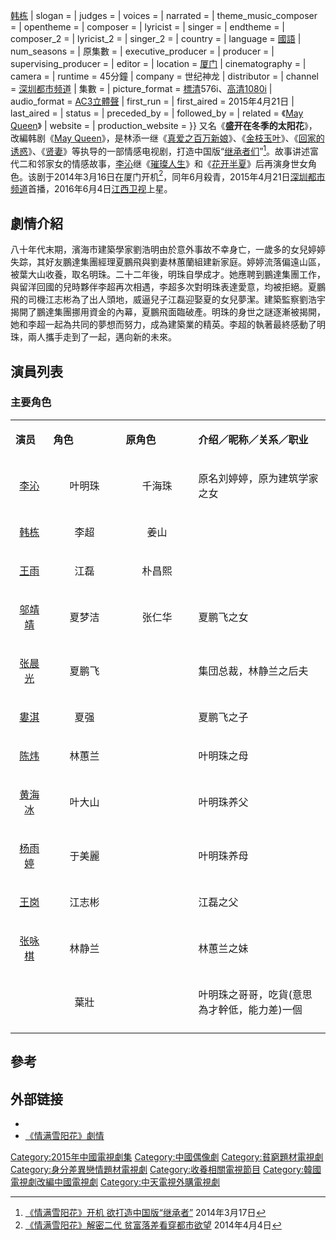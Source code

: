 {{Infobox Television
| show_name           = 情满雪阳花
| original_name       = ''Sunflower Love''
| image               = [[File:情满雪阳花.jpg|240px]]
| show_name_2         = 盛開在冬季的太陽花
| caption             =  
| genre               = [[偶像劇|偶像劇]]
| format              = 
| developer           = 
| creator             = 韓劇《May Queen》
| writer               = 
| director             = [[臺灣|臺灣]][[林添一|林添一]]
| creative_director    = 
| starring             =[[李沁|李沁]]{{、w}}[[韩栋|韩栋]]
| slogan               = 
| judges               = 
| voices               = 
| narrated             = 
| theme_music_composer = 
| opentheme            = 
| composer             = 
| lyricist             =
| singer               = 
| endtheme             =
| composer_2           = 
| lyricist_2           =
| singer_2             = 
| country              = {{CHN}}
| language             = [[國語|國語]]
| num_seasons          = <!-- or num_series -->
| 原集數               = 
| executive_producer   = 
| producer             = 
| supervising_producer = 
| editor               = 
| location             = {{CHN}}[[厦门|厦门]]
| cinematography       = 
| camera               = 
| runtime              = 45分鐘
| company              = 世纪神龙
| distributor          = 
| channel              = [[深圳电视台都市频道|深圳都市频道]]
| 集數                 =
| picture_format       = [[標清|標清]]576i、[[高清|高清]][[1080i|1080i]]
| audio_format         = [[AC3|AC3]][[立體聲|立體聲]]
| first_run            = {{CHN}}
| first_aired          = 2015年4月21日
| last_aired           =
| status               = 
| preceded_by          = 
| followed_by          = 
| related              = 《[[May_Queen|May Queen]]》
| website              = 
| production_website   = 
}}
{{engname|《情满雪阳花》|Sunflower Love}} 又名《'''盛开在冬季的太阳花'''》，改編韩剧《[[May_Queen|May Queen]]》，是林添一继《[[真爱之百万新娘|真爱之百万新娘]]》、《[[金枝玉葉_(2001年電視劇)|金枝玉叶]]》、《[[回家的诱惑|回家的诱惑]]》、《[[贤妻|贤妻]]》等执导的一部情感电视剧，打造中国版“[[继承者们|继承者们]]”<REF>
[http://news.xinhuanet.com/ent/2014-03/17/c_126275618.htm   《情满雪阳花》开机 欲打造中国版“继承者”] {{Wayback|url=http://news.xinhuanet.com/ent/2014-03/17/c_126275618.htm |date=20140422174058 }}2014年3月17日
</REF>。故事讲述富代二和邻家女的情感故事，[[李沁|李沁]]继《[[璀璨人生|璀璨人生]]》和《[[花开半夏|花开半夏]]》后再演身世女角色。该剧于2014年3月16日在厦门开机<REF>
[http://yule.sohu.com/20140404/n397756230.shtml 《情满雪阳花》解密二代 贫富落差看穿都市欲望] {{Wayback|url=http://yule.sohu.com/20140404/n397756230.shtml |date=20190520022447 }}2014年4月4日
</REF>，同年6月殺青，2015年4月21日[[深圳电视台都市频道|深圳都市频道]]首播，2016年6月4日[[江西卫视|江西卫视]]上星。

==劇情介紹==

八十年代末期，濱海市建築學家劉浩明由於意外事故不幸身亡，一歲多的女兒婷婷失踪，其好友鵬達集團經理夏鵬飛與劉妻林蕙蘭組建新家庭。婷婷流落偏遠山區，被葉大山收養，取名明珠。二十二年後，明珠自學成才。她應聘到鵬達集團工作，與留洋回國的兒時夥伴李超再次相遇，李超多次對明珠表達愛意，均被拒絕。夏鵬飛的司機江志彬為了出人頭地，威逼兒子江磊迎娶夏的女兒夢潔。建築監察劉浩宇揭開了鵬達集團挪用資金的內幕，夏鵬飛面臨破產。明珠的身世之謎逐漸被揭開，她和李超一起為共同的夢想而努力，成為建築業的精英。李超的執著最終感動了明珠，兩人攜手走到了一起，邁向新的未來。

==演員列表==  
===主要角色===
{|class="wikitable" width="50%"    
|- style="background:green; color:snow" align=center    
|style="width:12%"|'''演员'''|| style="width:100px"|'''角色'''|| style="width:100px"|'''原角色'''||'''介绍／昵称／关系／职业'''
|-
|<center>[[李沁|李沁]]||<center>叶明珠||<center>千海珠 ||原名刘婷婷，原为建筑学家之女
|-
|<center>[[韩栋|韩栋]]||<center>李超||<center> 姜山 ||
|- 
|<center>[[王雨|王雨]]||<center>江磊||<center> 朴昌熙  ||
|- 
|<center>[[邬靖靖|邬靖靖]]||<center>夏梦洁||<center> 张仁华 ||夏鹏飞之女
|-
|<center>[[张晨光|张晨光]]||<center>夏鹏飞||<center> ||集団总裁，林静兰之后夫
|-
|<center>[[婁淇|婁淇]]||<center>夏强||<center> ||夏鹏飞之子
|-  
|<center>[[陈炜_(中国)|陈炜]]||<center>林蕙兰||<center> || 叶明珠之母
|- 
|<center>[[黄海冰|黄海冰]]||<center>叶大山||<center> ||叶明珠养父
|- 
|<center>[[杨雨婷|杨雨婷]]||<center>于美麗||<center> ||叶明珠养母
|- 
|<center>[[王岗|王岗]]||<center>江志彬||<center> ||江磊之父
|-
|<center>[[张咏棋|张咏棋]]||<center>林静兰||<center> || 林蕙兰之妹
|-
|<center>||<center>葉壯||<center> ||叶明珠之哥哥，吃貨(意思為才幹低，能力差)一個
|-
|}
<!--==主题曲==
==收视率==
-->

==參考==
{{reflist}}

==外部链接==
*{{sinaweibo|5067282930|《情满雪阳花》}}
*[http://www.cbbpa.com.cn/userfiles/images/1395821162.jpg    《情满雪阳花》劇情] {{Wayback|url=http://www.cbbpa.com.cn/userfiles/images/1395821162.jpg |date=20190520124201 }}
{{电视节目的变迁
|寬度 = 600pt
|電視台 = {{TWN}} [[中天綜合台|中天綜合台]]
|播放檔次 = 每週一至五 19:00－20:00
|節目名稱 = [[情滿雪陽花|情滿雪陽花]]<br />（2019年2月7日－2019年4月11日）
|上一節目 = [[美好生活|美好生活]]<br />（2018年12月6日－2019年2月6日）
|下一節目 = [[好久不見_(電視劇)|好久不見]]<br />（2019年4月12日－2019年6月14日）
}}
{{江西卫视电视剧}}
{{DEFAULTSORT:Q情}}
[[Category:2015年中國電視劇集|Category:2015年中國電視劇集]]
[[Category:中國偶像劇|Category:中國偶像劇]]
[[Category:貧窮題材電視劇|Category:貧窮題材電視劇]]
[[Category:身分差異戀情題材電視劇|Category:身分差異戀情題材電視劇]]
[[Category:收養相關電視節目|Category:收養相關電視節目]]
[[Category:韓國電視劇改編中國電視劇|Category:韓國電視劇改編中國電視劇]]
[[Category:中天電視外購電視劇|Category:中天電視外購電視劇]]